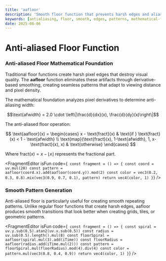 ```yaml
---
title: 'aafloor'
description: 'Smooth floor function that prevents harsh edges and aliasing artifacts in visual patterns'
keywords: [antialiasing, floor, smooth, edges, patterns, mathematical-functions]
date: 2025-08-06
---
```



# Anti-aliased Floor Function

### Anti-aliased Floor Mathematical Foundation

Traditional floor functions create harsh pixel edges that destroy visual quality. The **aafloor** function eliminates these artifacts through derivative-based smoothing, creating seamless patterns that adapt to viewing distance and pixel density.

The mathematical foundation analyzes pixel derivatives to determine anti-aliasing width:

$$\text{afwidth} = 2.0 \cdot \left\|\frac{d}{dx}(x), \frac{d}{dy}(x)\right\|$$

The anti-aliased floor operation:

$$
\text{aafloor}(x) = \begin{cases}
x - \text{fract}(x) & \text{if } \text{fract}(x) < 1 - \text{afwidth} \\
\text{map}(\text{fract}(x), 1-\text{afwidth}, 1, x-\text{fract}(x), x) & \text{otherwise}
\end{cases}
$$

Where $\text{fract}(x) = x - \lfloor x \rfloor$ represents the fractional part.

<FragmentEditor
        isFun
        code={`
const fragment = () => {
        const coord = uv.mul(20)
        const pattern = aafloor(coord.x).add(aafloor(coord.y)).mod(2)
        const color = vec3(0.2, 0.3, 0.8).mix(vec3(0.9, 0.7, 0.1), pattern)
        return vec4(color, 1)
}`}
/>

### Smooth Pattern Generation

Anti-aliased floor is particularly useful for creating smooth repeating patterns. Unlike regular floor functions that create harsh edges, aafloor produces smooth transitions that look better when creating grids, tiles, or geometric patterns.

<FragmentEditor
        isFun
        code={`
const fragment = () => {
        const spiral = uv.y.sub(0.5).atan2(uv.x.sub(0.5))
        const radius = uv.sub(0.5).length().mul(8)
        const floorSpiral = aafloor(spiral.mul(3).add(iTime))
        const floorRadius = aafloor(radius.add(iTime.mul(2)))
        const pattern = floorSpiral.mul(floorRadius).mod(4).div(4)
        const color = pattern.mul(vec3(0.8, 0.4, 0.9))
        return vec4(color, 1)
}`}
/>
